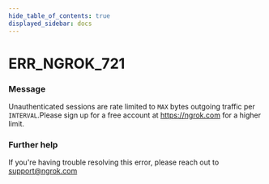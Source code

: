```yaml
---
hide_table_of_contents: true
displayed_sidebar: docs
---
```



# ERR_NGROK_721

### Message

Unauthenticated sessions are rate limited to `MAX` bytes outgoing traffic per `INTERVAL`.Please sign up for a free account at https://ngrok.com for a higher limit.

### Further help

If you're having trouble resolving this error, please reach out to [support@ngrok.com](mailto:support@ngrok.com?subject=Help%20with%20ERR_NGROK_721)

<ErrorDetails error="err_ngrok_721" />
